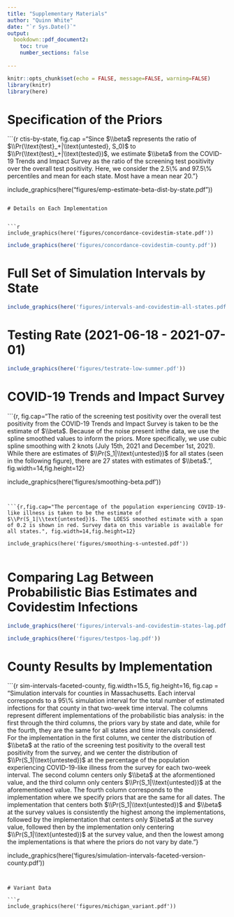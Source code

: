 ```yaml
---
title: "Supplementary Materials"
author: "Quinn White"
date: "`r Sys.Date()`"
output:
  bookdown::pdf_document2:
    toc: true
    number_sections: false
  
---
```



```r
knitr::opts_chunk$set(echo = FALSE, message=FALSE, warning=FALSE)
library(knitr)
library(here)

```


# Specification of the Priors


```{r ctis-by-state, fig.cap ="Since $\\beta$ represents the ratio of $\\Pr(\\text{test}_+|\\text{untested}, S_0)$ to $\\Pr(\\text{test}_+|\\text{tested})$, we estimate $\\beta$ from the COVID-19 Trends and Impact Survey as the ratio of the screening test positivity over the overall test positivity. Here, we consider the 2.5\\% and 97.5\\% percentiles and mean for each state. Most have a mean near $20%$."}

include_graphics(here("figures/emp-estimate-beta-dist-by-state.pdf"))

```

# Details on Each Implementation


```r

include_graphics(here('figures/concordance-covidestim-state.pdf'))

```


```r

include_graphics(here('figures/concordance-covidestim-county.pdf'))

```


\newpage

# Full Set of Simulation Intervals by State

```r

include_graphics(here('figures/intervals-and-covidestim-all-states.pdf'))

```



# Testing Rate (2021-06-18 - 2021-07-01) 

```r

include_graphics(here('figures/testrate-low-summer.pdf'))

```

# COVID-19 Trends and Impact Survey 

```{r, fig.cap="The ratio of the screening test positivity over the overall test positivity from the COVID-19 Trends and Impact Survey is taken to be the estimate of $\\beta$. Because of the noise present inthe data, we use the spline smoothed values to inform the priors. More specifically, we use cubic spline smoothing with 2 knots (July 15th, 2021 and December 1st, 2021). While there are estimates of $\\Pr(S_1|\\text{untested})$ for all states (seen in the following figure), there are 27 states with estimates of $\\beta$.", fig.width=14,fig.height=12}

include_graphics(here('figures/smoothing-beta.pdf'))

```


```{r,fig.cap="The percentage of the population experiencing COVID-19-like illness is taken to be the estimate of $\\Pr(S_1|\\text{untested})$. The LOESS smoothed estimate with a span of 0.2 is shown in red. Survey data on this variable is available for all states.", fig.width=14,fig.height=12}

include_graphics(here('figures/smoothing-s-untested.pdf'))


```


# Comparing Lag Between Probabilistic Bias Estimates and Covidestim Infections

```r

include_graphics(here('figures/intervals-and-covidestim-states-lag.pdf'))

```

```r

include_graphics(here('figures/testpos-lag.pdf'))

```

# County Results by Implementation

```{r sim-intervals-faceted-county, fig.width=15.5, fig.height=16,  fig.cap = "Simulation intervals for counties in Massachusetts. Each interval corresponds to a 95\\% simulation interval for the total number of estimated infections for that county in that two-week time interval. The columns represent different implementations of the probabilistic bias analysis: in the first through the third columns, the priors vary by state and date, while for the fourth, they are the same for all states and time intervals considered. For the implementation in the first column, we center the distribution of $\\beta$ at the ratio of the screening test positivity to the overall test positivity from the survey, and we center the distribution of $\\Pr(S_1|\\text{untested})$ at the percentage of the population experiencing COVID-19-like illness from the survey for each two-week interval. The second column centers only $\\beta$ at the aformentioned value, and the third column only centers $\\Pr(S_1|\\text{untested})$ at the aforementioned value. The fourth column corresponds to the implementation where we specify priors that are the same for all dates. The implementation that centers both $\\Pr(S_1|\\text{untested})$ and $\\beta$ at the survey values is consistently the highest among the implementations, followed by the implementation that centers only $\\beta$ at the survey value, followed then by the implementation only centering $\\Pr(S_1|\\text{untested})$ at the survey value, and then the lowest among the implementations is that where the priors do not vary by date."}

include_graphics(here('figures/simulation-intervals-faceted-version-county.pdf'))

```


# Variant Data

```r

include_graphics(here('figures/michigan_variant.pdf'))


```


